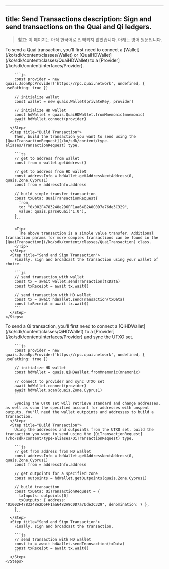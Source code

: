 <!-- AUTO-GENERATED-CONTENT:START (ENGLISH-COPY) -->
---
title: Send Transactions
description: Sign and send transactions on the Quai and Qi ledgers.
---

> **참고**: 이 페이지는 아직 한국어로 번역되지 않았습니다. 아래는 영어 원문입니다.

<Tabs>
  <Tab title="Quai Transactions">
    <Steps>
      <Step title="Configure Wallet">
        To send a Quai transaction, you'll first need to connect a [Wallet](/ko/sdk/content/classes/Wallet) or [QuaiHDWallet](/ko/sdk/content/classes/QuaiHDWallet) to a [Provider](/ko/sdk/content/interfaces/Provider).

        ```js
        const provider = new quais.JsonRpcProvider('https://rpc.quai.network', undefined, { usePathing: true })

        // initialize wallet
        const wallet = new quais.Wallet(privateKey, provider)

        // initialize HD wallet
        const hdWallet = quais.QuaiHDWallet.fromMnemonic(mnemonic)
        await hdWallet.connect(provider)
        ```
      </Step>
      <Step title="Build Transaction">
        Then, build the transaction you want to send using the [QuaiTransactionRequest](/ko/sdk/content/type-aliases/TransactionRequest) type.

        ```ts
        // get to address from wallet
        const from = wallet.getAddress()

        // get to address from HD wallet
        const addressInfo = hdWallet.getAddressNextAddress(0, quais.Zone.Cyprus1)
        const from = addressInfo.address

        // build simple transfer transaction
        const txData: QuaiTransactionRequest{
          from,
          to: "0x002F4783248e2D6FF1aa6482A8C0D7a76de3C329",
          value: quais.parseQuai("1.0"),
        }
        ```

        <Tip>
          The above transaction is a simple value transfer. Additional transaction params for more complex transactions can be found in the [QuaiTransaction](/ko/sdk/content/classes/QuaiTransaction) class.
        </Tip>
      </Step>
      <Step title="Send and Sign Transaction">
        Finally, sign and broadcast the transaction using your wallet of choice.

        ```js
        // send transaction with wallet
        const tx = await wallet.sendTransaction(txData)
        const txReceipt = await tx.wait()

        // send transaction with HD wallet
        const tx = await hdWallet.sendTransaction(txData)
        const txReceipt = await tx.wait()
        ```
      </Step>
    </Steps>

  </Tab>
  <Tab title="Qi Transactions">
       <Steps>
      <Step title="Configure Wallet">
        To send a Qi transaction, you'll first need to connect a [QiHDWallet](/ko/sdk/content/classes/QiHDWallet) to a [Provider](/ko/sdk/content/interfaces/Provider) and sync the UTXO set.

        ```js
        const provider = new quais.JsonRpcProvider('https://rpc.quai.network', undefined, { usePathing: true })

        // initialize HD wallet
        const hdWallet = quais.QiHDWallet.fromMnemonic(mnemonic)

        // connect to provider and sync UTXO set
        await hdWallet.connect(provider)
        await hdWallet.scan(quais.Zone.Cyprus1)
        ```

        Syncing the UTXO set will retrieve standard and change addresses, as well as scan the specified account for addresses with unspent outputs. You'll need the wallet outpoints and addresses to build a transaction.
      </Step>
      <Step title="Build Transaction">
        Using the addresses and outpoints from the UTXO set, build the transaction you want to send using the [QiTransactionRequest](/ko/sdk/content/type-aliases/QiTransactionRequest) type.

        ```js
        // get from address from HD wallet
        const addressInfo = hdWallet.getAddressNextAddress(0, quais.Zone.Cyprus1)
        const from = addressInfo.address

        // get outpoints for a specified zone
        const outpoints = hdWallet.getOutpoints(quais.Zone.Cyprus1)

        // build transaction
        const txData: QiTransactionRequest = {
          txInputs: outpoints[0]
          txOutputs: { address: "0x002F4783248e2D6FF1aa6482A8C0D7a76de3C329", denomination: 7 },
        }
        ```
      </Step>
      <Step title="Send and Sign Transaction">
        Finally, sign and broadcast the transaction.

        ```js
        // send transaction with HD wallet
        const tx = await hdWallet.sendTransaction(txData)
        const txReceipt = await tx.wait()
        ```
      </Step>
    </Steps>

  </Tab>
</Tabs>
